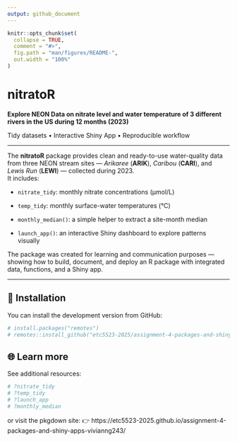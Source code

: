 ```yaml
---
output: github_document
---
```


```r
knitr::opts_chunk$set(
  collapse = TRUE,
  comment = "#>",
  fig.path = "man/figures/README-",
  out.width = "100%"
)
```

# nitratoR

**Explore NEON Data on nitrate level and water temperature of 3 different rivers in the US during 12 months (2023)**  

Tidy datasets • Interactive Shiny App • Reproducible workflow

---

The **nitratoR** package provides clean and ready-to-use water-quality data from three NEON stream sites — *Arikaree* (**ARIK**), *Caribou* (**CARI**), and *Lewis Run* (**LEWI**) — collected during 2023.  
It includes:

- `nitrate_tidy`: monthly nitrate concentrations (µmol/L)  

- `temp_tidy`: monthly surface-water temperatures (°C)  

- `monthly_median()`: a simple helper to extract a site-month median  

- `launch_app()`: an interactive Shiny dashboard to explore patterns visually  

The package was created for learning and communication purposes — showing how to build, document, and deploy an R package with integrated data, functions, and a Shiny app.

---

## 🚀 Installation

You can install the development version from GitHub:

```r
# install.packages("remotes")
# remotes::install_github("etc5523-2025/assignment-4-packages-and-shiny-apps-vivianng243")
```


## 🌐 Learn more

See additional resources:
```r
# ?nitrate_tidy
# ?temp_tidy
# ?launch_app
# ?monthly_median
```


or visit the pkgdown site:
👉 https://etc5523-2025.github.io/assignment-4-packages-and-shiny-apps-vivianng243/
